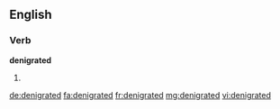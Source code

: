 ==English==

===Verb===
'''denigrated'''

# {{en-past of|denigrate}}

[[de:denigrated]]
[[fa:denigrated]]
[[fr:denigrated]]
[[mg:denigrated]]
[[vi:denigrated]]